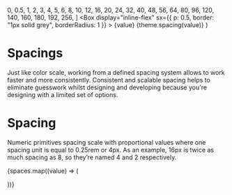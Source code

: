 

<Meta title="Foundations/Sizes" />

  0, 0.5, 1, 2, 3, 4, 5, 6, 8, 10, 12, 16, 20, 24, 32, 40, 48, 56, 64, 80, 96,
  120, 140, 160, 180, 192, 256,
]
  <Box my={3} display="flex" alignItems="center" gap={2}>
    <Box
      display="inline-flex"
      sx={{ p: 0.5, border: "1px solid grey", borderRadius: 1 }}
    >
      {value}
    </Box>
    <Box display="inline-flex">{theme.spacing(value)}</Box>
  </Box>
)

# Spacings

Just like color scale, working from a defined spacing system allows to work faster and more consistently. Consistent and scalable spacing helps to eliminate guesswork whilst designing and developing because you're designing with a limited set of options.

# Spacing

Numeric primitives spacing scale with proportional values where one spacing unit is equal to 0.25rem or 4px. As an example, 16px is twice as much spacing as 8, so they’re named 4 and 2 respectively.

{spaces.map((value) => (

<SpaceItem value={value} />
))}
